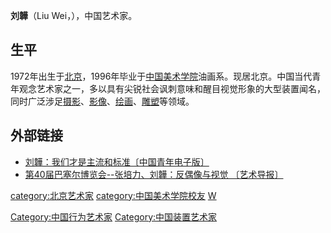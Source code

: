 {{Newsrelease|time=2011-01-11T08:36:31+00:00}}
'''刘韡'''（Liu Wei，{{bd|1972年||}}），中国艺术家。

==生平==
1972年出生于[[北京|北京]]，1996年毕业于[[中国美术学院|中国美术学院]]油画系。现居北京。中国当代青年观念艺术家之一，多以具有尖锐社会讽刺意味和醒目视觉形象的大型装置闻名，同时广泛涉足[[摄影|摄影]]、[[影像|影像]]、[[绘画|绘画]]、[[雕塑|雕塑]]等领域。

==外部链接==
* [http://www.spark.com.cn/?action-viewnews-itemid-1151 刘韡：我们才是主流和标准〔中国青年电子版〕]{{Wayback|url=http://www.spark.com.cn/?action-viewnews-itemid-1151 |date=20160528025637 }}
* [http://www.mahoo.com.cn/infodetail.aspx?id=6057 第40届巴塞尔博览会--张培力、刘韡：反偶像与视觉 〔艺术导报〕]{{Wayback|url=http://www.mahoo.com.cn/infodetail.aspx?id=6057 |date=20160304064149 }}

{{DEFAULTSORT:L}}
[[Category:中国行为艺术家|Category:中国行为艺术家]]
[[category:北京艺术家|category:北京艺术家]]
[[category:中国美术学院校友|category:中国美术学院校友]]
[[Category:中国装置艺术家|Category:中国装置艺术家]]
[[category:刘姓|W]]